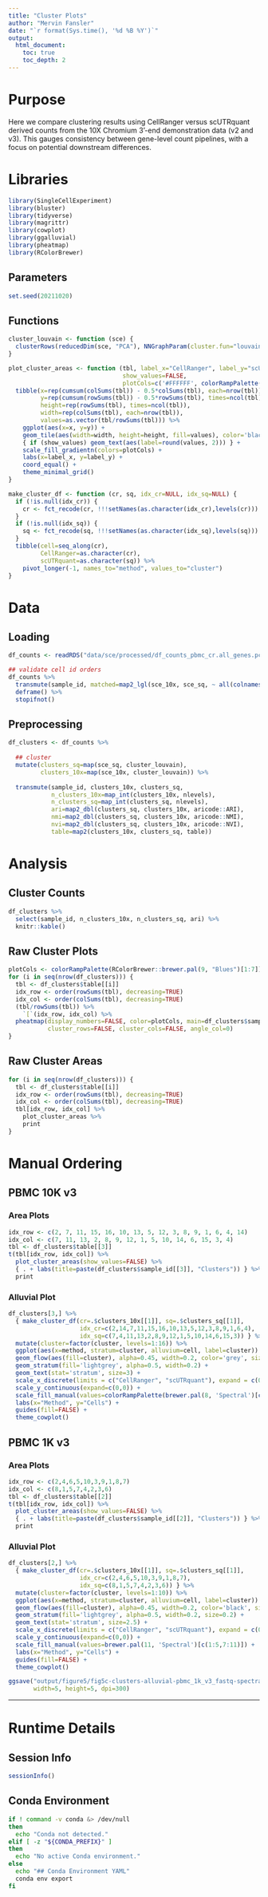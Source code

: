 ```yaml
---
title: "Cluster Plots"
author: "Mervin Fansler"
date: "`r format(Sys.time(), '%d %B %Y')`"
output: 
  html_document: 
    toc: true
    toc_depth: 2
---
```


# Purpose 

Here we compare clustering results using CellRanger versus scUTRquant derived counts
from the 10X Chromium 3'-end demonstration data (v2 and v3). This gauges consistency 
between gene-level count pipelines, with a focus on potential downstream differences.

# Libraries
```r
library(SingleCellExperiment)
library(bluster)
library(tidyverse)
library(magrittr)
library(cowplot)
library(ggalluvial)
library(pheatmap)
library(RColorBrewer)
```

## Parameters
```r
set.seed(20211020)
```

## Functions

```r
cluster_louvain <- function (sce) {
  clusterRows(reducedDim(sce, "PCA"), NNGraphParam(cluster.fun="louvain"))
}

plot_cluster_areas <- function (tbl, label_x="CellRanger", label_y="scUTRquant",
                                show_values=FALSE,
                                plotCols=c('#FFFFFF', colorRampPalette(RColorBrewer::brewer.pal(9, "Blues")[2:7])(10))) {
  tibble(x=rep(cumsum(colSums(tbl)) - 0.5*colSums(tbl), each=nrow(tbl)),
         y=rep(cumsum(rowSums(tbl)) - 0.5*rowSums(tbl), times=ncol(tbl)),
         height=rep(rowSums(tbl), times=ncol(tbl)),
         width=rep(colSums(tbl), each=nrow(tbl)),
         values=as.vector(tbl/rowSums(tbl))) %>%
    ggplot(aes(x=x, y=y)) +
    geom_tile(aes(width=width, height=height, fill=values), color='black') +
    { if (show_values) geom_text(aes(label=round(values, 2))) } +
    scale_fill_gradientn(colors=plotCols) +
    labs(x=label_x, y=label_y) +
    coord_equal() +
    theme_minimal_grid()
}

make_cluster_df <- function (cr, sq, idx_cr=NULL, idx_sq=NULL) {
  if (!is.null(idx_cr)) { 
    cr <- fct_recode(cr, !!!setNames(as.character(idx_cr),levels(cr)))
  }
  if (!is.null(idx_sq)) {
    sq <- fct_recode(sq, !!!setNames(as.character(idx_sq),levels(sq)))
  }
  tibble(cell=seq_along(cr), 
         CellRanger=as.character(cr),
         scUTRquant=as.character(sq)) %>%
    pivot_longer(-1, names_to="method", values_to="cluster")
}
```

# Data
## Loading
```r
df_counts <- readRDS("data/sce/processed/df_counts_pbmc_cr.all_genes.pca.Rds")

## validate cell id orders
df_counts %>%
  transmute(sample_id, matched=map2_lgl(sce_10x, sce_sq, ~ all(colnames(.x)==colnames(.y)))) %>%
  deframe() %>%
  stopifnot()
```

## Preprocessing
```r
df_clusters <- df_counts %>%
  
  ## cluster
  mutate(clusters_sq=map(sce_sq, cluster_louvain),
         clusters_10x=map(sce_10x, cluster_louvain)) %>%
  
  transmute(sample_id, clusters_10x, clusters_sq,
            n_clusters_10x=map_int(clusters_10x, nlevels),
            n_clusters_sq=map_int(clusters_sq, nlevels),
            ari=map2_dbl(clusters_sq, clusters_10x, aricode::ARI),
            nmi=map2_dbl(clusters_sq, clusters_10x, aricode::NMI),
            nvi=map2_dbl(clusters_sq, clusters_10x, aricode::NVI),
            table=map2(clusters_10x, clusters_sq, table))
```

# Analysis

## Cluster Counts
```r
df_clusters %>%
  select(sample_id, n_clusters_10x, n_clusters_sq, ari) %>%
  knitr::kable()
```

## Raw Cluster Plots
```r
plotCols <- colorRampPalette(RColorBrewer::brewer.pal(9, "Blues")[1:7])(10)
for (i in seq(nrow(df_clusters))) {
  tbl <- df_clusters$table[[i]]
  idx_row <- order(rowSums(tbl), decreasing=TRUE)
  idx_col <- order(colSums(tbl), decreasing=TRUE)
  (tbl/rowSums(tbl)) %>%
    `[`(idx_row, idx_col) %>%
  pheatmap(display_numbers=FALSE, color=plotCols, main=df_clusters$sample_id[[i]],
           cluster_rows=FALSE, cluster_cols=FALSE, angle_col=0)
}
```

## Raw Cluster Areas
```r
for (i in seq(nrow(df_clusters))) {
  tbl <- df_clusters$table[[i]]
  idx_row <- order(rowSums(tbl), decreasing=TRUE)
  idx_col <- order(colSums(tbl), decreasing=TRUE)
  tbl[idx_row, idx_col] %>%
    plot_cluster_areas %>%
    print
}
```

# Manual Ordering
## PBMC 10K v3
### Area Plots
```r
idx_row <- c(2, 7, 11, 15, 16, 10, 13, 5, 12, 3, 8, 9, 1, 6, 4, 14)
idx_col <- c(7, 11, 13, 2, 8, 9, 12, 1, 5, 10, 14, 6, 15, 3, 4)
tbl <- df_clusters$table[[3]]
t(tbl[idx_row, idx_col]) %>%
  plot_cluster_areas(show_values=FALSE) %>%
  { . + labs(title=paste(df_clusters$sample_id[[3]], "Clusters")) } %>%
  print
```

### Alluvial Plot
```r
df_clusters[3,] %>%
  { make_cluster_df(cr=.$clusters_10x[[1]], sq=.$clusters_sq[[1]],
                    idx_cr=c(2,14,7,11,15,16,10,13,5,12,3,8,9,1,6,4),
                    idx_sq=c(7,4,11,13,2,8,9,12,1,5,10,14,6,15,3)) } %>%
  mutate(cluster=factor(cluster, levels=1:16)) %>%
  ggplot(aes(x=method, stratum=cluster, alluvium=cell, label=cluster)) +
  geom_flow(aes(fill=cluster), alpha=0.45, width=0.2, color='grey', size=0.2) +
  geom_stratum(fill='lightgrey', alpha=0.5, width=0.2) +
  geom_text(stat='stratum', size=3) +
  scale_x_discrete(limits = c("CellRanger", "scUTRquant"), expand = c(0.1, 0.1)) +
  scale_y_continuous(expand=c(0,0)) +
  scale_fill_manual(values=colorRampPalette(brewer.pal(8, 'Spectral')[c(1,4,6,7,8)])(16)) +
  labs(x="Method", y="Cells") +
  guides(fill=FALSE) +
  theme_cowplot()
```

## PBMC 1K v3
### Area Plots
```r
idx_row <- c(2,4,6,5,10,3,9,1,8,7)
idx_col <- c(8,1,5,7,4,2,3,6)
tbl <- df_clusters$table[[2]]
t(tbl[idx_row, idx_col]) %>%
  plot_cluster_areas(show_values=FALSE) %>%
  { . + labs(title=paste(df_clusters$sample_id[[2]], "Clusters")) } %>%
  print
```

### Alluvial Plot
```r
df_clusters[2,] %>%
  { make_cluster_df(cr=.$clusters_10x[[1]], sq=.$clusters_sq[[1]],
                    idx_cr=c(2,4,6,5,10,3,9,1,8,7),
                    idx_sq=c(8,1,5,7,4,2,3,6)) } %>%
  mutate(cluster=factor(cluster, levels=1:10)) %>%
  ggplot(aes(x=method, stratum=cluster, alluvium=cell, label=cluster)) +
  geom_flow(aes(fill=cluster), alpha=0.45, width=0.2, color='black', size=0.15) +
  geom_stratum(fill='lightgrey', alpha=0.5, width=0.2, size=0.2) +
  geom_text(stat='stratum', size=2.5) +
  scale_x_discrete(limits = c("CellRanger", "scUTRquant"), expand = c(0.1, 0.1)) +
  scale_y_continuous(expand=c(0,0)) +
  scale_fill_manual(values=brewer.pal(11, 'Spectral')[c(1:5,7:11)]) +
  labs(x="Method", y="Cells") +
  guides(fill=FALSE) +
  theme_cowplot()

ggsave("output/figure5/fig5c-clusters-alluvial-pbmc_1k_v3_fastq-spectral.pdf", 
       width=5, height=5, dpi=300)
```

---

# Runtime Details
## Session Info
```r
sessionInfo()
```

## Conda Environment
```bash
if ! command -v conda &> /dev/null
then
  echo "Conda not detected."
elif [ -z "${CONDA_PREFIX}" ]
then
  echo "No active Conda environment."
else
  echo "## Conda Environment YAML"
  conda env export
fi
```
